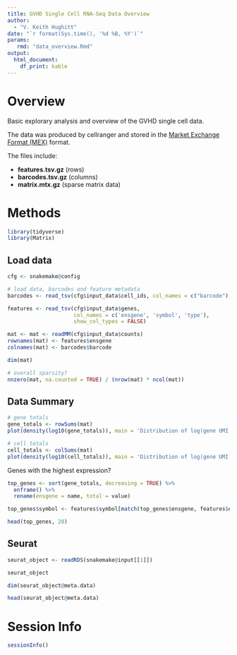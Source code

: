 ```yaml
---
title: GVHD Single Cell RNA-Seq Data Overview
author: 
  - "V. Keith Hughitt"
date: "`r format(Sys.time(), '%d %B, %Y')`"
params:
   rmd: "data_overview.Rmd"
output:
  html_document:
    df_print: kable
---
```


# Overview

Basic explorary analysis and overview of the GVHD single cell data.

The data was produced by cellranger and stored in the [Market Exchange Format
(MEX)](https://support.10xgenomics.com/single-cell-gene-expression/software/pipelines/latest/output/matrices)
format.

The files include:

- **features.tsv.gz** (rows)
- **barcodes.tsv.gz** (columns)
- **matrix.mtx.gz** (sparse matrix data)

# Methods

```r
library(tidyverse)
library(Matrix)
```

## Load data

```r
cfg <- snakemake@config

# load data, barcodes and feature metadata
barcodes <- read_tsv(cfg$input_data$cell_ids, col_names = c("barcode"), show_col_types = FALSE)

features <- read_tsv(cfg$input_data$genes,
                     col_names = c('ensgene', 'symbol', 'type'),
                     show_col_types = FALSE)

mat <- mat <- readMM(cfg$input_data$counts)
rownames(mat) <- features$ensgene
colnames(mat) <- barcodes$barcode

dim(mat)
```

```r
# overall sparsity?
nnzero(mat, na.counted = TRUE) / (nrow(mat) * ncol(mat))
```

## Data Summary

```r
# gene totals
gene_totals <- rowSums(mat)
plot(density(log10(gene_totals)), main = 'Distribution of log(gene UMI totals)')
```

```r
# cell totals
cell_totals <- colSums(mat)
plot(density(log10(cell_totals)), main = 'Distribution of log(gene UMI totals)')
```

Genes with the highest expression?

```r
top_genes <- sort(gene_totals, decreasing = TRUE) %>%
  enframe() %>%
  rename(ensgene = name, total = value)

top_genes$symbol <- features$symbol[match(top_genes$ensgene, features$ensgene)]

head(top_genes, 20)
```

## Seurat

```r
seurat_object <- readRDS(snakemake@input[[1]])

seurat_object

dim(seurat_object@meta.data)

head(seurat_object@meta.data)
```

# Session Info

```r
sessionInfo()
```
